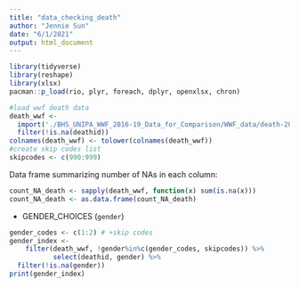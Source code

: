 ```yaml
---
title: "data_checking_death"
author: "Jennie Sun"
date: "6/1/2021"
output: html_document
---
```

```r
library(tidyverse)
library(reshape)
library(xlsx)
pacman::p_load(rio, plyr, foreach, dplyr, openxlsx, chron)
```

```r
#load wwf death data
death_wwf <- 
  import('./BHS_UNIPA_WWF_2016-19_Data_for_Comparison/WWF_data/death-20210113.csv')  %>%
  filter(!is.na(deathid))
colnames(death_wwf) <- tolower(colnames(death_wwf))
#create skip codes list
skipcodes <- c(990:999)
```

Data frame summarizing number of NAs in each column: 
```r
count_NA_death <- sapply(death_wwf, function(x) sum(is.na(x)))
count_NA_death <- as.data.frame(count_NA_death)
```

* GENDER_CHOICES (`gender`)
```r
gender_codes <- c(1:2) # +skip codes
gender_index <- 
    filter(death_wwf, !gender%in%c(gender_codes, skipcodes)) %>%
           select(deathid, gender) %>%
  filter(!is.na(gender))
print(gender_index)
```